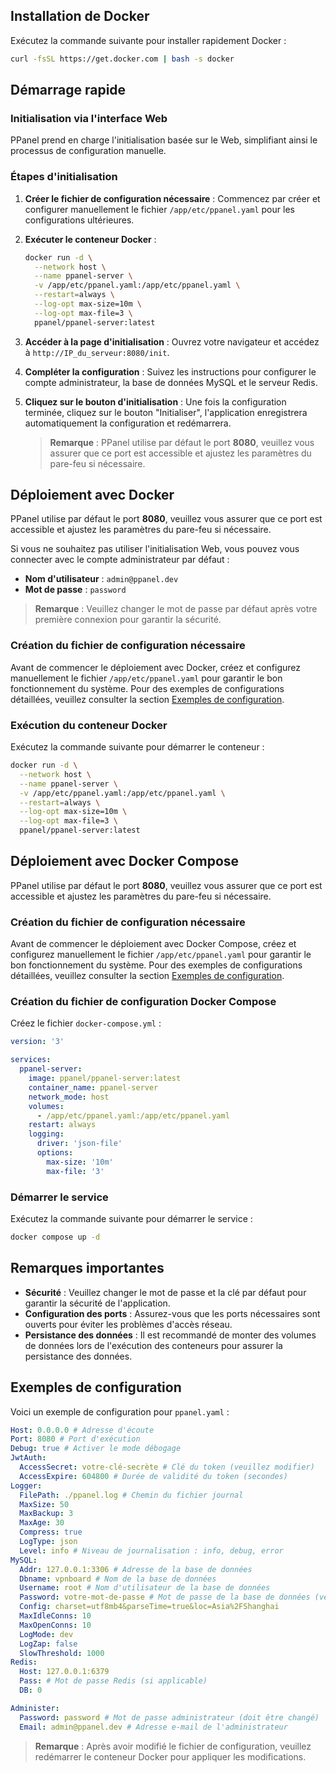 ## Installation de Docker

Exécutez la commande suivante pour installer rapidement Docker :

```sh
curl -fsSL https://get.docker.com | bash -s docker
```

## Démarrage rapide

### Initialisation via l'interface Web

PPanel prend en charge l'initialisation basée sur le Web, simplifiant ainsi le processus de configuration manuelle.

### Étapes d'initialisation

1. **Créer le fichier de configuration nécessaire** : Commencez par créer et configurer manuellement le fichier `/app/etc/ppanel.yaml` pour les configurations ultérieures.

2. **Exécuter le conteneur Docker** :

   ```sh
   docker run -d \
     --network host \
     --name ppanel-server \
     -v /app/etc/ppanel.yaml:/app/etc/ppanel.yaml \
     --restart=always \
     --log-opt max-size=10m \
     --log-opt max-file=3 \
     ppanel/ppanel-server:latest
   ```

3. **Accéder à la page d'initialisation** : Ouvrez votre navigateur et accédez à `http://IP_du_serveur:8080/init`.

4. **Compléter la configuration** : Suivez les instructions pour configurer le compte administrateur, la base de données MySQL et le serveur Redis.

5. **Cliquez sur le bouton d'initialisation** : Une fois la configuration terminée, cliquez sur le bouton "Initialiser", l'application enregistrera automatiquement la configuration et redémarrera.

   > **Remarque** : PPanel utilise par défaut le port **8080**, veuillez vous assurer que ce port est accessible et ajustez les paramètres du pare-feu si nécessaire.

## Déploiement avec Docker

PPanel utilise par défaut le port **8080**, veuillez vous assurer que ce port est accessible et ajustez les paramètres du pare-feu si nécessaire.

Si vous ne souhaitez pas utiliser l'initialisation Web, vous pouvez vous connecter avec le compte administrateur par défaut :

- **Nom d'utilisateur** : `admin@ppanel.dev`
- **Mot de passe** : `password`

> **Remarque** : Veuillez changer le mot de passe par défaut après votre première connexion pour garantir la sécurité.

### Création du fichier de configuration nécessaire

Avant de commencer le déploiement avec Docker, créez et configurez manuellement le fichier `/app/etc/ppanel.yaml` pour garantir le bon fonctionnement du système. Pour des exemples de configurations détaillées, veuillez consulter la section [Exemples de configuration](#exemples-de-configuration).

### Exécution du conteneur Docker

Exécutez la commande suivante pour démarrer le conteneur :

```sh
docker run -d \
  --network host \
  --name ppanel-server \
  -v /app/etc/ppanel.yaml:/app/etc/ppanel.yaml \
  --restart=always \
  --log-opt max-size=10m \
  --log-opt max-file=3 \
  ppanel/ppanel-server:latest
```

## Déploiement avec Docker Compose

PPanel utilise par défaut le port **8080**, veuillez vous assurer que ce port est accessible et ajustez les paramètres du pare-feu si nécessaire.

### Création du fichier de configuration nécessaire

Avant de commencer le déploiement avec Docker Compose, créez et configurez manuellement le fichier `/app/etc/ppanel.yaml` pour garantir le bon fonctionnement du système. Pour des exemples de configurations détaillées, veuillez consulter la section [Exemples de configuration](#exemples-de-configuration).

### Création du fichier de configuration Docker Compose

Créez le fichier `docker-compose.yml` :

```yaml
version: '3'

services:
  ppanel-server:
    image: ppanel/ppanel-server:latest
    container_name: ppanel-server
    network_mode: host
    volumes:
      - /app/etc/ppanel.yaml:/app/etc/ppanel.yaml
    restart: always
    logging:
      driver: 'json-file'
      options:
        max-size: '10m'
        max-file: '3'
```

### Démarrer le service

Exécutez la commande suivante pour démarrer le service :

```sh
docker compose up -d
```

## Remarques importantes

- **Sécurité** : Veuillez changer le mot de passe et la clé par défaut pour garantir la sécurité de l'application.
- **Configuration des ports** : Assurez-vous que les ports nécessaires sont ouverts pour éviter les problèmes d'accès réseau.
- **Persistance des données** : Il est recommandé de monter des volumes de données lors de l'exécution des conteneurs pour assurer la persistance des données.

## Exemples de configuration

Voici un exemple de configuration pour `ppanel.yaml` :

```yaml
Host: 0.0.0.0 # Adresse d'écoute
Port: 8080 # Port d'exécution
Debug: true # Activer le mode débogage
JwtAuth:
  AccessSecret: votre-clé-secrète # Clé du token (veuillez modifier)
  AccessExpire: 604800 # Durée de validité du token (secondes)
Logger:
  FilePath: ./ppanel.log # Chemin du fichier journal
  MaxSize: 50
  MaxBackup: 3
  MaxAge: 30
  Compress: true
  LogType: json
  Level: info # Niveau de journalisation : info, debug, error
MySQL:
  Addr: 127.0.0.1:3306 # Adresse de la base de données
  Dbname: vpnboard # Nom de la base de données
  Username: root # Nom d'utilisateur de la base de données
  Password: votre-mot-de-passe # Mot de passe de la base de données (veuillez modifier)
  Config: charset=utf8mb4&parseTime=true&loc=Asia%2FShanghai
  MaxIdleConns: 10
  MaxOpenConns: 10
  LogMode: dev
  LogZap: false
  SlowThreshold: 1000
Redis:
  Host: 127.0.0.1:6379
  Pass: # Mot de passe Redis (si applicable)
  DB: 0

Administer:
  Password: password # Mot de passe administrateur (doit être changé)
  Email: admin@ppanel.dev # Adresse e-mail de l'administrateur
```

> **Remarque** : Après avoir modifié le fichier de configuration, veuillez redémarrer le conteneur Docker pour appliquer les modifications.


<Giscus />
